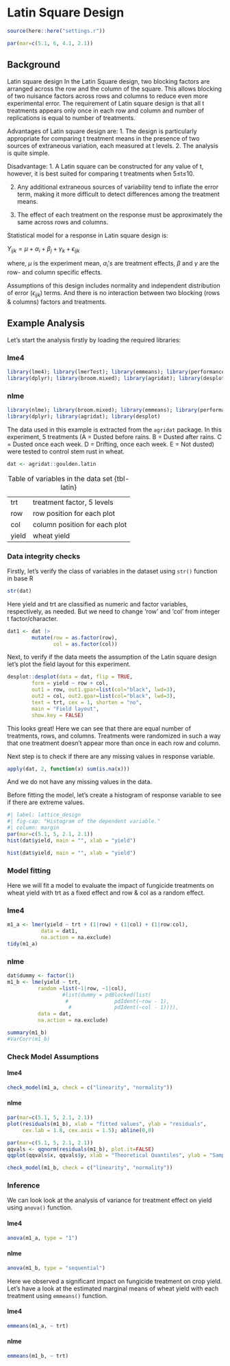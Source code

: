# Latin Square Design

```r
source(here::here("settings.r"))

par(mar=c(5.1, 6, 4.1, 2.1))
```

## Background

Latin square design In the Latin Square design, two blocking factors are arranged across the row and the column of the square. This allows blocking of two nuisance factors across rows and columns to reduce even more experimental error. The requirement of Latin square design is that all t treatments appears only once in each row and column and number of replications is equal to number of treatments.

Advantages of Latin square design are:
1.  The design is particularly appropriate for comparing t treatment means in the presence of two sources of extraneous variation, each measured at t levels.
2.  The analysis is quite simple.

Disadvantage: 
1. A Latin square can be constructed for any value of t, however, it is best suited for comparing t treatments when 5≤t≤10.

2.  Any additional extraneous sources of variability tend to inflate the error term, making it more difficult to detect differences among the treatment means.

3.  The effect of each treatment on the response must be approximately the same across rows and columns.

Statistical model for a response in Latin square design is:

$Y_{ijk} = \mu + \alpha_i + \beta_j +  \gamma_k + \epsilon_{ijk}$

where, $\mu$ is the experiment mean, $\alpha_i's$ are treatment effects, $\beta$ and $\gamma$ are the row- and column specific effects.

Assumptions of this design includes normality and independent distribution of error ($\epsilon_{ijk}$) terms. And there is no interaction between two blocking (rows & columns) factors and treatments.

## Example Analysis

Let's start the analysis firstly by loading the required libraries:

::: panel-tabset
### lme4

```r
library(lme4); library(lmerTest); library(emmeans); library(performance)
library(dplyr); library(broom.mixed); library(agridat); library(desplot)
```
### nlme

```r
library(nlme); library(broom.mixed); library(emmeans); library(performance)
library(dplyr); library(agridat); library(desplot)
```
:::

The data used in this example is extracted from the `agridat` package. In this experiment, 5 treatments (A = Dusted before rains. B = Dusted after rains. C = Dusted once each week. D = Drifting, once each week. E = Not dusted) were tested to control stem rust in wheat.

```r
dat <- agridat::goulden.latin
```
|       |                               |
|-------|-------------------------------|
| trt   | treatment factor, 5 levels    |
| row   | row position for each plot    |
| col   | column position for each plot |
| yield | wheat yield                   |

: Table of variables in the data set {tbl-latin}

### Data integrity checks
Firstly, let's verify the class of variables in the dataset using `str()` function in base R
```r
str(dat)
```
Here yield and trt are classified as numeric and factor variables, respectively, as needed. But we need to change 'row' and 'col' from integer t factor/character.

```r
dat1 <- dat |> 
        mutate(row = as.factor(row),
               col = as.factor(col))
```

Next, to verify if the data meets the assumption of the Latin square design let's plot the field layout for this experiment. 
```r
desplot::desplot(data = dat, flip = TRUE,
        form = yield ~ row + col, 
        out1 = row, out1.gpar=list(col="black", lwd=3),
        out2 = col, out2.gpar=list(col="black", lwd=3),
        text = trt, cex = 1, shorten = "no",
        main = "Field layout", 
        show.key = FALSE)

```

This looks great! Here we can see that there are equal number of treatments, rows, and columns. Treatments were randomized in such a way that one treatment doesn't appear more than once in each row and column. 


Next step is to check if there are any missing values in response variable.
```r
apply(dat, 2, function(x) sum(is.na(x)))
```
And we do not have any missing values in the data.

Before fitting the model, let's create a histogram of response variable to see if there are extreme values.
```r
#| label: lattice_design
#| fig-cap: "Histogram of the dependent variable."
#| column: margin
par(mar=c(5.1, 5, 2.1, 2.1))
hist(dat$yield, main = "", xlab = "yield")
```

```r
hist(dat$yield, main = "", xlab = "yield")
```

### Model fitting
Here we will fit a model to evaluate the impact of fungicide treatments on wheat yield with trt as a fixed effect and row & col as a random effect.

::: panel-tabset
### lme4

```r
m1_a <- lmer(yield ~ trt + (1|row) + (1|col) + (1|row:col),
           data = dat1,
           na.action = na.exclude)
tidy(m1_a) 
```

### nlme
```r
dat$dummy <- factor(1)
m1_b <- lme(yield ~ trt,
          random =list(~1|row, ~1|col),
                  #list(dummy = pdBlocked(list(
                   #               pdIdent(~row - 1),
                    #              pdIdent(~col - 1)))),
          data = dat, 
          na.action = na.exclude)

summary(m1_b)
#VarCorr(m1_b)
```
:::

### Check Model Assumptions

::: panel-tabset
#### lme4
```r
check_model(m1_a, check = c("linearity", "normality"))
```

#### nlme

::: {layout-ncol=2 .column-body}

```r
par(mar=c(5.1, 5, 2.1, 2.1))
plot(residuals(m1_b), xlab = "fitted values", ylab = "residuals",
     cex.lab = 1.8, cex.axis = 1.5); abline(0,0)
```


```r
par(mar=c(5.1, 5, 2.1, 2.1))
qqvals <- qqnorm(residuals(m1_b), plot.it=FALSE)
qqplot(qqvals$x, qqvals$y, xlab = "Theoretical Quantiles", ylab = "Sample Quantiles", cex.lab = 1.7, cex.axis = 1.5); qqline(residuals(m1_b))
```
::: 

```r
check_model(m1_b, check = c("linearity", "normality"))
```
:::

### Inference
We can look look at the analysis of variance for treatment effect on yield using `anova()` function.

::: panel-tabset
#### lme4
```r
anova(m1_a, type = "1")
```

#### nlme
```r
anova(m1_b, type = "sequential")
```
:::

Here we observed a significant impact on fungicide treatment on crop yield. Let's have a look at the estimated marginal means of wheat yield with each treatment using `emmeans()` function.

::: panel-tabset
#### lme4
```r
emmeans(m1_a, ~ trt)
```

#### nlme
```r
emmeans(m1_b, ~ trt)
```
:::